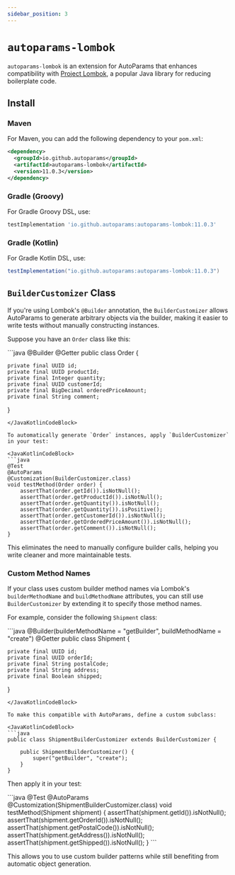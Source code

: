 ```yaml
---
sidebar_position: 3
---
```



# `autoparams-lombok`

`autoparams-lombok` is an extension for AutoParams that enhances compatibility with [Project Lombok](https://projectlombok.org/), a popular Java library for reducing boilerplate code.

## Install

### Maven

For Maven, you can add the following dependency to your `pom.xml`:

```xml
<dependency>
  <groupId>io.github.autoparams</groupId>
  <artifactId>autoparams-lombok</artifactId>
  <version>11.0.3</version>
</dependency>
```

### Gradle (Groovy)

For Gradle Groovy DSL, use:

```gradle
testImplementation 'io.github.autoparams:autoparams-lombok:11.0.3'
```

### Gradle (Kotlin)

For Gradle Kotlin DSL, use:

```gradle
testImplementation("io.github.autoparams:autoparams-lombok:11.0.3")
```

## `BuilderCustomizer` Class

If you're using Lombok's `@Builder` annotation, the `BuilderCustomizer` allows AutoParams to generate arbitrary objects via the builder, making it easier to write tests without manually constructing instances.

Suppose you have an `Order` class like this:

<JavaKotlinCodeBlock>
```java
@Builder
@Getter
public class Order {

    private final UUID id;
    private final UUID productId;
    private final Integer quantity;
    private final UUID customerId;
    private final BigDecimal orderedPriceAmount;
    private final String comment;
}
```
</JavaKotlinCodeBlock>

To automatically generate `Order` instances, apply `BuilderCustomizer` in your test:

<JavaKotlinCodeBlock>
```java
@Test
@AutoParams
@Customization(BuilderCustomizer.class)
void testMethod(Order order) {
    assertThat(order.getId()).isNotNull();
    assertThat(order.getProductId()).isNotNull();
    assertThat(order.getQuantity()).isNotNull();
    assertThat(order.getQuantity()).isPositive();
    assertThat(order.getCustomerId()).isNotNull();
    assertThat(order.getOrderedPriceAmount()).isNotNull();
    assertThat(order.getComment()).isNotNull();
}
```
</JavaKotlinCodeBlock>

This eliminates the need to manually configure builder calls, helping you write cleaner and more maintainable tests.

### Custom Method Names

If your class uses custom builder method names via Lombok's `builderMethodName` and `buildMethodName` attributes, you can still use `BuilderCustomizer` by extending it to specify those method names.

For example, consider the following `Shipment` class:

<JavaKotlinCodeBlock>
```java
@Builder(builderMethodName = "getBuilder", buildMethodName = "create")
@Getter
public class Shipment {

    private final UUID id;
    private final UUID orderId;
    private final String postalCode;
    private final String address;
    private final Boolean shipped;
}
```
</JavaKotlinCodeBlock>

To make this compatible with AutoParams, define a custom subclass:

<JavaKotlinCodeBlock>
```java
public class ShipmentBuilderCustomizer extends BuilderCustomizer {

    public ShipmentBuilderCustomizer() {
        super("getBuilder", "create");
    }
}
```
</JavaKotlinCodeBlock>

Then apply it in your test:

<JavaKotlinCodeBlock>
```java
@Test
@AutoParams
@Customization(ShipmentBuilderCustomizer.class)
void testMethod(Shipment shipment) {
    assertThat(shipment.getId()).isNotNull();
    assertThat(shipment.getOrderId()).isNotNull();
    assertThat(shipment.getPostalCode()).isNotNull();
    assertThat(shipment.getAddress()).isNotNull();
    assertThat(shipment.getShipped()).isNotNull();
}
```
</JavaKotlinCodeBlock>

This allows you to use custom builder patterns while still benefiting from automatic object generation.
